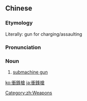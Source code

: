 {{also|冲锋枪}}
==Chinese==
{{zh-forms|s=冲锋枪|type=21}}

===Etymology===
Literally: gun for charging/assaulting

===Pronunciation===
{{zh-pron
|m=chōngfēngqiāng
|c=cung1 fung1 coeng1
|cat=n
}}

===Noun===
{{zh-noun}}
# [[submachine gun]]

[[Category:zh:Weapons]]

[[ko:衝鋒槍]]
[[ja:衝鋒槍]]
